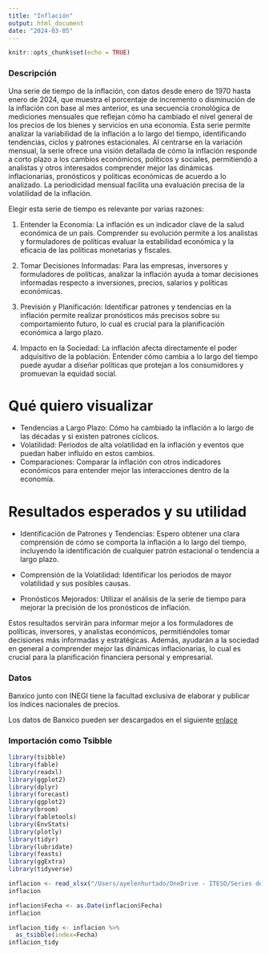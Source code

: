```yaml
---
title: "Inflación"
output: html_document
date: "2024-03-05"
---
```


```r
knitr::opts_chunk$set(echo = TRUE)
```

### Descripción

Una serie de tiempo de la inflación, con datos desde enero de 1970 hasta enero de 2024, que muestra el porcentaje de incremento o disminución de la inflación con base al mes anterior, es una secuencia cronológica de mediciones mensuales que reflejan cómo ha cambiado el nivel general de los precios de los bienes y servicios en una economía. Esta serie permite analizar la variabilidad de la inflación a lo largo del tiempo, identificando tendencias, ciclos y patrones estacionales. Al centrarse en la variación mensual, la serie ofrece una visión detallada de cómo la inflación responde a corto plazo a los cambios económicos, políticos y sociales, permitiendo a analistas y otros interesados comprender mejor las dinámicas inflacionarias, pronósticos y políticas económicas de acuerdo a lo analizado. La periodicidad mensual facilita una evaluación precisa de la volatilidad de la inflación.

Elegir esta serie de tiempo es relevante por varias razones:

1. Entender la Economía: La inflación es un indicador clave de la salud económica de un país. Comprender su evolución permite a los analistas y formuladores de políticas evaluar la estabilidad económica y la eficacia de las políticas monetarias y fiscales.

2. Tomar Decisiones Informadas: Para las empresas, inversores y formuladores de políticas, analizar la inflación ayuda a tomar decisiones informadas respecto a inversiones, precios, salarios y políticas económicas.

3. Previsión y Planificación: Identificar patrones y tendencias en la inflación permite realizar pronósticos más precisos sobre su comportamiento futuro, lo cual es crucial para la planificación económica a largo plazo.

4. Impacto en la Sociedad: La inflación afecta directamente el poder adquisitivo de la población. Entender cómo cambia a lo largo del tiempo puede ayudar a diseñar políticas que protejan a los consumidores y promuevan la equidad social.

# Qué quiero visualizar

- Tendencias a Largo Plazo: Cómo ha cambiado la inflación a lo largo de las décadas y si existen patrones cíclicos.
- Volatilidad: Periodos de alta volatilidad en la inflación y eventos que puedan haber influido en estos cambios.
- Comparaciones: Comparar la inflación con otros indicadores económicos para entender mejor las interacciones dentro de la economía.

# Resultados esperados y su utilidad

- Identificación de Patrones y Tendencias: Espero obtener una clara comprensión de cómo se comporta la inflación a lo largo del tiempo, incluyendo la identificación de cualquier patrón estacional o tendencia a largo plazo.

- Comprensión de la Volatilidad: Identificar los periodos de mayor volatilidad y sus posibles causas.

- Pronósticos Mejorados: Utilizar el análisis de la serie de tiempo para mejorar la precisión de los pronósticos de inflación.

Estos resultados servirán para informar mejor a los formuladores de políticas, inversores, y analistas económicos, permitiéndoles tomar decisiones más informadas y estratégicas. Además, ayudarán a la sociedad en general a comprender mejor las dinámicas inflacionarias, lo cual es crucial para la planificación financiera personal y empresarial.

### Datos

Banxico junto con INEGI tiene la facultad exclusiva de elaborar y publicar los índices nacionales de precios.

Los datos de Banxico pueden ser descargados en el siguiente [enlace](https://www.banxico.org.mx/SieInternet/consultarDirectorioInternetAction.do?accion=consultarCuadro&idCuadro=CP151&sector=8&locale=es#contenidoPrincipal)

### Importación como Tsibble

```r
library(tsibble)
library(fable)
library(readxl)
library(ggplot2)
library(dplyr)
library(forecast)
library(ggplot2)
library(broom)
library(fabletools)
library(EnvStats)
library(plotly)
library(tidyr)
library(lubridate)
library(feasts)
library(ggExtra)
library(tidyverse)
```


```r
inflacion <- read_xlsx("/Users/ayelenhurtado/OneDrive - ITESO/Series de tiempo/Inflacion.xlsx")
inflacion
```

```r
inflacion$Fecha <- as.Date(inflacion$Fecha)
inflacion
```


```r
inflacion_tidy <- inflacion %>% 
  as_tsibble(index=Fecha)
inflacion_tidy 
```

